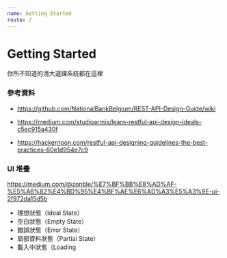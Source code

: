 ```yaml
---
name: Getting Started
route: /
---
```


# Getting Started

你所不知道的清大選課系統都在這裡

### 參考資料

- https://github.com/NationalBankBelgium/REST-API-Design-Guide/wiki

- https://medium.com/studioarmix/learn-restful-api-design-ideals-c5ec915a430f

- https://hackernoon.com/restful-api-designing-guidelines-the-best-practices-60e1d954e7c9

### UI 堆疊

https://medium.com/@zonble/%E7%BF%BB%E8%AD%AF-%E5%A6%82%E4%BD%95%E4%BF%AE%E6%AD%A3%E5%A3%9E-ui-2f972da15d5b

- 理想狀態（Ideal State）
- 空白狀態（Empty State）
- 錯誤狀態（Error State）
- 局部資料狀態（Partial State）
- 載入中狀態（Loading
